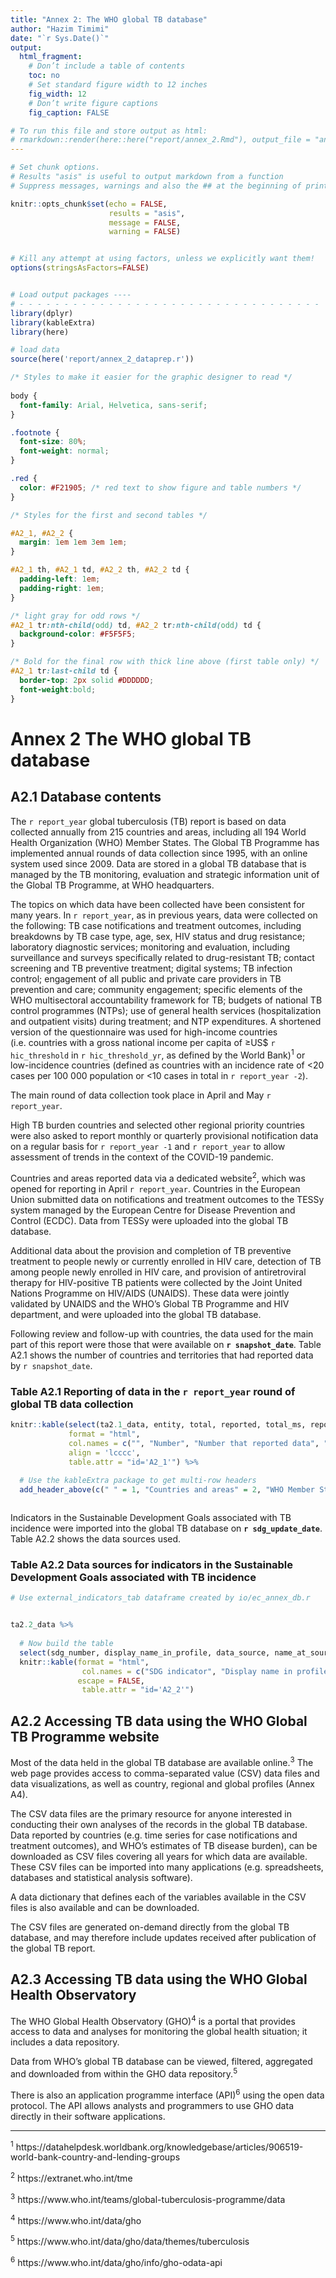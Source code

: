 ```yaml
---
title: "Annex 2: The WHO global TB database"
author: "Hazim Timimi"
date: "`r Sys.Date()`"
output: 
  html_fragment:
    # Don’t include a table of contents
    toc: no
    # Set standard figure width to 12 inches
    fig_width: 12
    # Don’t write figure captions
    fig_caption: FALSE

# To run this file and store output as html:
# rmarkdown::render(here::here("report/annex_2.Rmd"), output_file = "annex_2.html", output_dir = here::here("report/html_drafts/"))
---
```



```r
# Set chunk options.
# Results "asis" is useful to output markdown from a function
# Suppress messages, warnings and also the ## at the beginning of printed text

knitr::opts_chunk$set(echo = FALSE, 
                      results = "asis",
                      message = FALSE,
                      warning = FALSE)


# Kill any attempt at using factors, unless we explicitly want them!
options(stringsAsFactors=FALSE)


# Load output packages ----
# - - - - - - - - - - - - - - - - - - - - - - - - - - - - - - - - - -
library(dplyr)
library(kableExtra)
library(here)

# load data
source(here('report/annex_2_dataprep.r'))

```

```css

/* Styles to make it easier for the graphic designer to read */
  
body {
  font-family: Arial, Helvetica, sans-serif;
}

.footnote {
  font-size: 80%;
  font-weight: normal;
}

.red {
  color: #F21905; /* red text to show figure and table numbers */
}

/* Styles for the first and second tables */

#A2_1, #A2_2 {
  margin: 1em 1em 3em 1em;
}

#A2_1 th, #A2_1 td, #A2_2 th, #A2_2 td {
  padding-left: 1em;
  padding-right: 1em;
}

/* light gray for odd rows */
#A2_1 tr:nth-child(odd) td, #A2_2 tr:nth-child(odd) td {
  background-color: #F5F5F5;	
}

/* Bold for the final row with thick line above (first table only) */
#A2_1 tr:last-child td {
  border-top: 2px solid #DDDDDD;
  font-weight:bold;	
}


```
# Annex 2 The WHO global TB database

## A2.1 Database contents

The `r report_year` global tuberculosis (TB) report is based on data collected annually from 215 countries and areas, including all 194 World Health Organization (WHO) Member States. The Global TB Programme has implemented annual rounds of data collection since 1995, with an online system used since 2009. Data are stored in a global TB database that is managed by the TB monitoring, evaluation and strategic information unit of the Global TB Programme, at WHO headquarters.

The topics on which data have been collected have been consistent for many years. In `r report_year`, as in previous years, data were collected on the following: TB case notifications and treatment outcomes, including breakdowns by TB case type, age, sex, HIV status and drug resistance; laboratory diagnostic services; monitoring and evaluation, including surveillance and surveys specifically related to drug-resistant TB; contact screening and TB preventive treatment; digital systems; TB infection control; engagement of all public and private care providers in TB prevention and care; community engagement; specific elements of the WHO multisectoral accountability framework for TB; budgets of national TB control programmes (NTPs); use of general health services (hospitalization and outpatient visits) during treatment; and NTP expenditures. A shortened version of the questionnaire was used for high-income countries (i.e. countries with a gross national income per capita of ≥US$ `r hic_threshold` in `r hic_threshold_yr`, as defined by the World Bank)^1^ or low-incidence countries (defined as countries with an incidence rate of <20 cases per 100 000 population or <10 cases in total in `r report_year -2`). 

The main round of data collection took place in April and May `r report_year`. 

High TB burden countries and selected other regional priority countries were also asked to report monthly or quarterly provisional notification data on a regular basis for `r report_year -1` and `r report_year` to allow assessment of trends in the context of the COVID-19 pandemic.

Countries and areas reported data via a dedicated website^2^,  which was opened for reporting in April `r report_year`. Countries in the European Union submitted data on notifications and treatment outcomes to the TESSy system managed by the European Centre for Disease Prevention and Control (ECDC). Data from TESSy were uploaded into the global TB database. 

Additional data about the provision and completion of TB preventive treatment to people newly or currently enrolled in HIV care, detection of TB among people newly enrolled in HIV care, and provision of antiretroviral therapy for HIV-positive TB patients were collected by the Joint United Nations Programme on HIV/AIDS (UNAIDS). These data were jointly validated by UNAIDS and the WHO’s Global TB Programme and HIV department, and were uploaded into the global TB database.

Following review and follow-up with countries, the data used for the main part of this report were those that were available on **`r snapshot_date`**. <span class="red">Table A2.1</span> shows the number of countries and territories that had reported data by `r snapshot_date`.


### <span class="red">Table A2.1</span> Reporting of data in the `r report_year` round of global TB data collection

```r

knitr::kable(select(ta2.1_data, entity, total, reported, total_ms, reported_ms),
             format = "html",
             col.names = c("", "Number", "Number that reported data", "Number", "Number that reported data"),
             align = 'lcccc',
             table.attr = "id='A2_1'") %>% 
  
  # Use the kableExtra package to get multi-row headers
  add_header_above(c(" " = 1, "Countries and areas" = 2, "WHO Member States" = 2))



```

Indicators in the Sustainable Development Goals associated with TB incidence were imported into the global TB database on **`r sdg_update_date`**. <span class="red">Table A2.2</span> shows the data sources used.

### <span class="red">Table A2.2</span> Data sources for indicators in the Sustainable Development Goals associated with TB incidence

```r

# Use external_indicators_tab dataframe created by io/ec_annex_db.r


ta2.2_data %>% 
  
  # Now build the table
  select(sdg_number, display_name_in_profile, data_source, name_at_source, source_url) %>% 
  knitr::kable(format = "html",
                col.names = c("SDG indicator", "Display name in profile", "Data source", "Name at source", "Source URL"),
               escape = FALSE,
                table.attr = "id='A2_2'")

```

## A2.2 Accessing TB data using the WHO Global TB Programme website 

Most of the data held in the global TB database are available online.^3^  The web page provides access to comma-separated value (CSV) data files and data visualizations, as well as country, regional and global profiles (<span class="red">Annex A4</span>). 

The CSV data files are the primary resource for anyone interested in conducting their own analyses of the records in the global TB database. Data reported by countries (e.g. time series for case notifications and treatment outcomes), and WHO’s estimates of TB disease burden), can be downloaded as CSV files covering all years for which data are available. These CSV files can be imported into many applications (e.g. spreadsheets, databases and statistical analysis software).

A data dictionary that defines each of the variables available in the CSV files is also available and can be downloaded.

The CSV files are generated on-demand directly from the global TB database, and may therefore include updates received after publication of the global TB report.

## A2.3 Accessing TB data using the WHO Global Health Observatory

The WHO Global Health Observatory (GHO)^4^ is a portal that provides access to data and analyses for monitoring the global health situation; it includes a data repository.

Data from WHO’s global TB database can be viewed, filtered, aggregated and downloaded from within the GHO data repository.^5^

There is also an application programme interface (API)^6^ using the open data protocol. The API allows analysts and programmers to use GHO data directly in their software applications.


<hr />
<div class="footnote">

^1^ https://datahelpdesk.worldbank.org/knowledgebase/articles/906519-world-bank-country-and-lending-groups

^2^ https://extranet.who.int/tme

^3^ https://www.who.int/teams/global-tuberculosis-programme/data

^4^ https://www.who.int/data/gho

^5^ https://www.who.int/data/gho/data/themes/tuberculosis

^6^ https://www.who.int/data/gho/info/gho-odata-api

</div>


